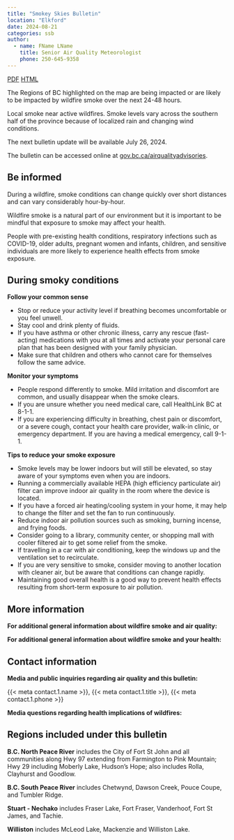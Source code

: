 ```yaml
---
title: "Smokey Skies Bulletin"
location: "Elkford"
date: 2024-08-21
categories: ssb
author:
  - name: FName LName
    title: Senior Air Quality Meteorologist
    phone: 250-645-9358
---
```


[PDF](2024-08-21-smoky-skies-issue.pdf)
[HTML](2024-08-21-smoky-skies-issue.html)

The Regions of BC highlighted on the map are being impacted or are likely to be impacted by wildfire smoke over the next 24-48 hours.

Local smoke near active wildfires. Smoke levels vary across the southern half of the province because of localized rain and changing wind conditions.

The next bulletin update will be available July 26, 2024.

The bulletin can be accessed online at [gov.bc.ca/airqualityadvisories](https://www.gov.bc.ca/airqualityadvisories).

## Be informed

During a wildfire, smoke conditions can change quickly over short distances and can vary considerably hour-by-hour.

Wildfire smoke is a natural part of our environment but it is important to be mindful that exposure to smoke may affect your health.

People with pre-existing health conditions, respiratory infections such as COVID-19, older adults, pregnant women and infants, children, and sensitive individuals are more likely to experience health effects from smoke exposure.

## During smoky conditions

**Follow your common sense**

- Stop or reduce your activity level if breathing becomes uncomfortable or you feel unwell.
- Stay cool and drink plenty of fluids.
- If you have asthma or other chronic illness, carry any rescue (fast-acting) medications with you at all times and activate your personal care plan that has been designed with your family physician.
- Make sure that children and others who cannot care for themselves follow the same advice.

**Monitor your symptoms**

- People respond differently to smoke. Mild irritation and discomfort are common, and usually disappear when the smoke clears.
- If you are unsure whether you need medical care, call HealthLink BC at 8-1-1.
- If you are experiencing difficulty in breathing, chest pain or discomfort, or a severe cough, contact your health care provider, walk-in clinic, or emergency department. If you are having a medical emergency, call 9-1-1.

**Tips to reduce your smoke exposure**

- Smoke levels may be lower indoors but will still be elevated, so stay aware of your symptoms even when you are indoors.
- Running a commercially available HEPA (high efficiency particulate air) filter can improve indoor air quality in the room where the device is located.
- If you have a forced air heating/cooling system in your home, it may help to change the
filter and set the fan to run continuously.
- Reduce indoor air pollution sources such as smoking, burning incense, and frying foods.
- Consider going to a library, community center, or shopping mall with cooler filtered air to get some relief from the smoke.
- If travelling in a car with air conditioning, keep the windows up and the ventilation set to recirculate.
- If you are very sensitive to smoke, consider moving to another location with cleaner air, but be aware that conditions can change rapidly.
- Maintaining good overall health is a good way to prevent health effects resulting from short-term exposure to air pollution.

## More information

**For additional general information about wildfire smoke and air quality:**

**For additional general information about wildfire smoke and your health:**

## Contact information

**Media and public inquiries regarding air quality and this bulletin:**

{{< meta contact.1.name >}}, {{< meta contact.1.title >}}, {{< meta contact.1.phone >}}

**Media questions regarding health implications of wildfires:**

## Regions included under this bulletin

**B.C. North Peace River** includes the City of Fort St John and all communities along Hwy 97 extending from Farmington to Pink Mountain; Hwy 29 including Moberly Lake, Hudson’s Hope; also includes Rolla, Clayhurst and Goodlow.

**B.C. South Peace River** includes Chetwynd, Dawson Creek, Pouce Coupe, and Tumbler Ridge.

**Stuart - Nechako** includes Fraser Lake, Fort Fraser, Vanderhoof, Fort St James, and Tachie.

**Williston** includes McLeod Lake, Mackenzie and Williston Lake.

